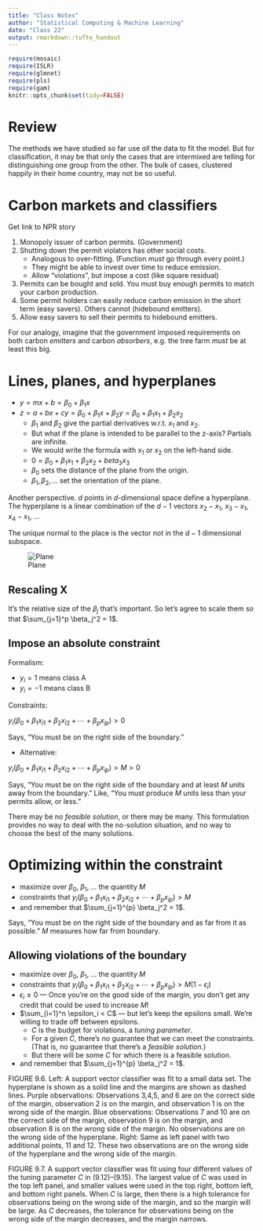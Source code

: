 ```yaml
---
title: "Class Notes"
author: "Statistical Computing & Machine Learning"
date: "Class 22"
output: rmarkdown::tufte_handout
---
```


```r
require(mosaic)
require(ISLR)
require(glmnet)
require(pls)
require(gam)
knitr::opts_chunk$set(tidy=FALSE)
```

# Review

The methods we have studied so far use *all* the data to fit the model.  But for classification, it may be that only the cases that are intermixed are telling for distinguishing one group from the other.  The bulk of cases, clustered happily in their home country, may not be so useful.

# Carbon markets and classifiers

Get link to NPR story

1. Monopoly issuer of carbon permits. (Government)
2. Shutting down the permit violators has other social costs. 
    - Analogous to over-fitting. (Function *must* go through every point.)
    - They might be able to invest over time to reduce emission.
    - Allow "violations", but impose a cost (like square residual)
2. Permits can be bought and sold. You must buy enough permits to match your carbon production.
3. Some permit holders can easily reduce carbon emission in the short term (easy savers).  Others cannot (hidebound emitters).
5. Allow easy savers to sell their permits to hidebound emitters.


For our analogy, imagine that the government imposed requirements on both carbon *emitters* and carbon *absorbers*, e.g. the tree farm *must* be at least this big.



# Lines, planes, and hyperplanes

* $y = m x + b = \beta_0 + \beta_1 x$
* $z = a + b x + c y = \beta_0 + \beta_1 x + \beta_2 y = \beta_0 + \beta_1 x_1 + \beta_2 x_2$
    - $\beta_1$ and $\beta_2$ give the partial derivatives w.r.t. $x_1$ and $x_2$.
    - But what if the plane is intended to be parallel to the z-axis? Partials are infinite.
    - We would write the formula with $x_1$ or $x_2$ on the left-hand side.
    - $0 = \beta_0 + \beta_1 x_1 + \beta_2 x_2 + beta_3 x_3$
    - $\beta_0$ sets the distance of the plane from the origin.
    - $\beta_1, \beta_2, ...$ set the orientation of the plane.

Another perspective. $d$ points in $d$-dimensional space define a hyperplane.  The hyperplane is a linear combination of the $d-1$ vectors $x_2 - x_1$, $x_3 - x_1$, $x_4 - x_1$, ...

The unique normal to the place is the vector not in the $d-1$ dimensional subspace.

![Plane](http://mathworld.wolfram.com/images/eps-gif/Plane_1001.gif)



## Rescaling X

It's the relative size of the $\beta_j$ that's important.  So let's agree to scale them so that $\sum_{j=1}^p \beta_j^2 = 1$.



## Impose an absolute constraint

Formalism:

* $y_i = 1$ means class A
* $y_i = -1$ means class B

Constraints:

$y_i ( \beta_0 + \beta_1 x_{i1} + \beta_2 x_{i2} + \cdots + \beta_p x_{ip}) > 0$

\medskip

Says, "You must be on the right side of the boundary."

* Alternative:

$y_i ( \beta_0 + \beta_1 x_{i1} + \beta_2 x_{i2} + \cdots + \beta_p x_{ip}) > M > 0$

\medskip

Says, "You must be on the right side of the boundary and at least $M$ units away from the boundary." Like, "You must produce $M$ units less than your permits allow, or less."

\includegraphics[width=\textwidth]{../ISL-Book-Figures/Chapter9/{9.2}.pdf}
\marginnote[-2cm]{Figure 9.2 from ISL}

There may be no *feasible solution*, or there may be many.  This formulation provides no way to deal with the no-solution situation, and no way to choose the best of the many solutions.

\includegraphics[width=\textwidth]{../ISL-Book-Figures/Chapter9/{9.3}.pdf}
\marginnote[-2cm]{Figure 9.3 from ISL}

# Optimizing within the constraint

* maximize over $\beta_0$, $\beta_1$, ... the quantity $M$
* constraints that $y_i ( \beta_0 + \beta_1 x_{i1} + \beta_2 x_{i2} + \cdots + \beta_p x_{ip}) > M$
* and remember that $\sum_{j=1}^{p} \beta_j^2 = 1$.

Says, "You must be on the right side of the boundary and as far from it as possible." $M$ measures how far from boundary.





\includegraphics[width=\textwidth]{../ISL-Book-Figures/Chapter9/{9.5}.pdf}
\marginnote[-2cm]{Figure 9.5 from ISL}

## Allowing violations of the boundary

* maximize over $\beta_0$, $\beta_1$, ... the quantity $M$
* constraints that $y_i ( \beta_0 + \beta_1 x_{i1} + \beta_2 x_{i2} + \cdots + \beta_p x_{ip}) > M (1 - \epsilon_i)$
* $\epsilon_i \geq 0$ --- Once you're on the good side of the margin, you don't get any credit that could be used to increase $M$!
* $\sum_{i=1}^n \epsilon_i < C$ --- but let's keep the epsilons small.  We're willing to trade off between epsilons.  
    - $C$ is the budget for violations, a *tuning parameter*.
    - For a given $C$, there's no guarantee that we can meet the constraints. (That is, no guarantee that there's a *feasible solution*.)
    - But there will be some $C$ for which there is a feasible solution.

* and remember that $\sum_{j=1}^{p} \beta_j^2 = 1$.


\includegraphics[width=\textwidth]{../ISL-Book-Figures/Chapter9/{9.6}.pdf}
\marginnote[-2cm]{Figure 9.6 from ISL}

FIGURE 9.6. Left: A support vector classifier was fit to a small data set. The hyperplane is shown as a solid line and the margins are shown as dashed lines. Purple observations: Observations 3,4,5, and 6 are on the correct side of the margin, observation 2 is on the margin, and observation 1 is on the wrong side of the margin. Blue observations: Observations 7 and 10 are on the correct side of the margin, observation 9 is on the margin, and observation 8 is on the wrong side of the margin. No observations are on the wrong side of the hyperplane. Right: Same as left panel with two additional points, 11 and 12. These two observations are on the wrong side of the hyperplane and the wrong side of the margin.


\includegraphics[width=\textwidth]{../ISL-Book-Figures/Chapter9/{9.7}.pdf}
\marginnote[-2cm]{Figure 9.7 from ISL}

FIGURE 9.7. A support vector classifier was fit using four different values of the tuning parameter $C$ in (9.12)–(9.15). The largest value of $C$ was used in the top left panel, and smaller values were used in the top right, bottom left, and bottom right panels. When $C$ is large, then there is a high tolerance for observations being on the wrong side of the margin, and so the margin will be large. As $C$ decreases, the tolerance for observations being on the wrong side of the margin decreases, and the margin narrows.
